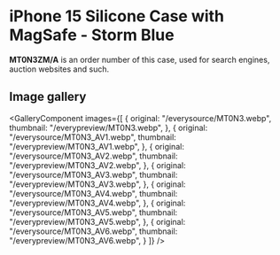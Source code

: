 
# iPhone 15 Silicone Case with MagSafe - Storm Blue

<Callout type='info' emoji='👉🏻'>**MT0N3ZM/A** is an order number of this case, used for search engines, auction websites and such.</Callout>

## Image gallery

<GalleryComponent
    images={[
      {
        original: "/everysource/MT0N3.webp",
        thumbnail: "/everypreview/MT0N3.webp",
      },
      {
        original: "/everysource/MT0N3_AV1.webp",
        thumbnail: "/everypreview/MT0N3_AV1.webp",
      },
      {
        original: "/everysource/MT0N3_AV2.webp",
        thumbnail: "/everypreview/MT0N3_AV2.webp",
      },
      {
        original: "/everysource/MT0N3_AV3.webp",
        thumbnail: "/everypreview/MT0N3_AV3.webp",
      },
      {
        original: "/everysource/MT0N3_AV4.webp",
        thumbnail: "/everypreview/MT0N3_AV4.webp",
      },
      {
        original: "/everysource/MT0N3_AV5.webp",
        thumbnail: "/everypreview/MT0N3_AV5.webp",
      },
      {
        original: "/everysource/MT0N3_AV6.webp",
        thumbnail: "/everypreview/MT0N3_AV6.webp",
      }
    ]}
  />
